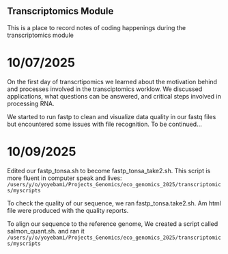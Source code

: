 ## Transcriptomics Module
 
This is a place to record notes of coding happenings during the transcriptomics module
 
# 10/07/2025
 
On the first day of transcrtipomics we learned about the motivation behind and processes involved in the transciptomics worklow. We discussed applications, what questions can be answered, and critical steps involved in processing RNA.
 
We started to run fastp to clean and visualize data quality in our fastq files but encountered some issues with file recognition. To be continued...
 
# 10/09/2025
 
Edited our fastp_tonsa.sh to become fastp_tonsa_take2.sh. This script is more fluent in computer speak and lives: 
`/users/y/o/yoyebami/Projects_Genomics/eco_genomics_2025/transcriptomics/myscripts`


To check the quality of our sequence, we ran fastp_tonsa.take2.sh. Am html file were produced with the quality reports.

To align our sequence to the reference genome, We created a script called salmon_quant.sh. and ran it
`/users/y/o/yoyebami/Projects_Genomics/eco_genomics_2025/transcriptomics/myscripts`



